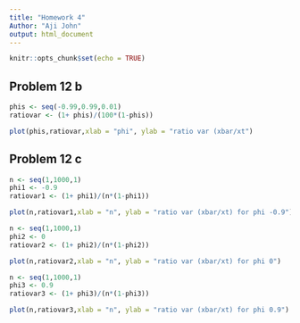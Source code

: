 ```yaml
---
title: "Homework 4"
Author: "Aji John"
output: html_document
---
```


```r
knitr::opts_chunk$set(echo = TRUE)
```

## Problem 12 b



```r
phis <- seq(-0.99,0.99,0.01)
ratiovar <- (1+ phis)/(100*(1-phis))

plot(phis,ratiovar,xlab = "phi", ylab = "ratio var (xbar/xt")
```

## Problem 12 c


```r

n <- seq(1,1000,1)
phi1 <- -0.9
ratiovar1 <- (1+ phi1)/(n*(1-phi1))

plot(n,ratiovar1,xlab = "n", ylab = "ratio var (xbar/xt) for phi -0.9")

```

```r

n <- seq(1,1000,1)
phi2 <- 0
ratiovar2 <- (1+ phi2)/(n*(1-phi2))

plot(n,ratiovar2,xlab = "n", ylab = "ratio var (xbar/xt) for phi 0")

```

```r

n <- seq(1,1000,1)
phi3 <- 0.9
ratiovar3 <- (1+ phi3)/(n*(1-phi3))

plot(n,ratiovar3,xlab = "n", ylab = "ratio var (xbar/xt) for phi 0.9")

```